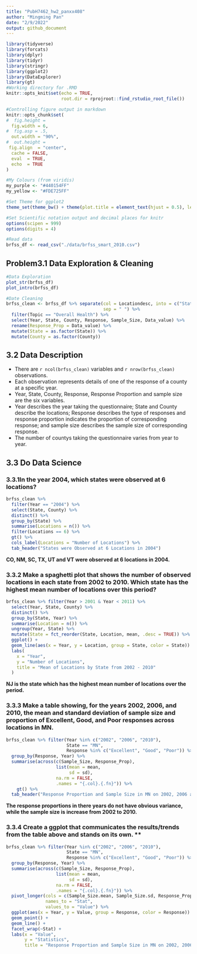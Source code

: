```yaml
---
title: "PubH7462_hw2_panxx408"
author: "Mingming Pan"
date: "2/9/2022"
output: github_document
---
```


```r
library(tidyverse)
library(forcats)
library(dplyr)
library(tidyr)
library(stringr)
library(ggplot2)
library(DataExplorer)
library(gt)
#Working directory for .RMD
knitr::opts_knit$set(echo = TRUE,
                     root.dir = rprojroot::find_rstudio_root_file())

#Controlling figure output in markdown
knitr::opts_chunk$set(
#  fig.height =   
  fig.width = 6,
#  fig.asp = .5,
  out.width = "90%",
#  out.height = 
 fig.align  = "center",
  cache = FALSE,
  eval  = TRUE,
  echo  = TRUE
)

#My Colours (from viridis)
my_purple <- "#440154FF"
my_yellow <- "#FDE725FF"

#Set Theme for ggplot2
theme_set(theme_bw() + theme(plot.title = element_text(hjust = 0.5), legend.position = "bottom"))

#Set Scientific notation output and decimal places for knitr
options(scipen = 999)
options(digits = 4)
```


```r
#Read data
brfss_df <- read_csv("./data/brfss_smart_2010.csv")
```
## Problem3.1 Data Exploration & Cleaning
```r
#Data Exploration
plot_str(brfss_df)
plot_intro(brfss_df)
```

```r
#Date Cleaning
brfss_clean <- brfss_df %>% separate(col = Locationdesc, into = c("State", "2", "County"),
                                     sep = " ") %>%
  filter(Topic == "Overall Health") %>%
  select(Year, State, County, Response, Sample_Size, Data_value) %>%
  rename(Response_Prop = Data_value) %>%
  mutate(State = as.factor(State)) %>%
  mutate(County = as.factor(County))
```


## 3.2 Data Description
+ There are `r ncol(brfss_clean)` variables and `r nrow(brfss_clean)` observations.
+ Each observation represents details of one of the response of a county at a specific year.
+ Year, State, County, Response, Response Proportion and sample size are the six variables.
+ Year describes the year taking the questionnaire; State and County describe the locations; Response describes the type of responses and response proportion indicates the proportion of corresponding response; and sample size describes the sample size of corresponding response. 
+ The number of countys taking the questionnaire varies from year to year. 
 
 
## 3.3 Do Data Science


### 3.3.1In the year 2004, which states were observed at 6 locations?
```r
brfss_clean %>%
  filter(Year == "2004") %>%
  select(State, County) %>%
  distinct() %>%
  group_by(State) %>%
  summarise(Locations = n()) %>%
  filter(Locations == 6) %>%
  gt() %>%
  cols_label(Locations = "Number of Locations") %>%
  tab_header("States were Observed at 6 Locations in 2004")
```
**CO, NM, SC, TX, UT and VT were observed at 6 locations in 2004.**


### 3.3.2 Make a spaghetti plot that shows the number of observed locations in each state from 2002 to 2010. Which state has the highest mean number of locations over this period?
```r
brfss_clean %>% filter(Year > 2001 & Year < 2011) %>%
  select(Year, State, County) %>%
  distinct() %>% 
  group_by(State, Year) %>%
  summarise(Location = n()) %>% 
  ungroup(Year, State) %>%
  mutate(State = fct_reorder(State, Location, mean, .desc = TRUE)) %>%
  ggplot() +
  geom_line(aes(x = Year, y = Location, group = State, color = State)) +
  labs(
    x = "Year",
    y = "Number of Locations",
    title = "Mean of Locations by State from 2002 - 2010"
  )
```

**NJ is the state which has the highest mean number of locations over the period.**


### 3.3.3 Make a table showing, for the years 2002, 2006, and 2010, the mean and standard deviation of sample size and proportion of Excellent, Good, and Poor responses across locations in MN.
```r
brfss_clean %>% filter(Year %in% c("2002", "2006", "2010"),
                       State == "MN",
                       Response %in% c("Excellent", "Good", "Poor")) %>%
  group_by(Response, Year) %>%
  summarise(across(c(Sample_Size, Response_Prop), 
                   list(mean = mean,
                        sd = sd),
                   na.rm = FALSE,
                   .names = "{.col}.{.fn}")) %>%
    gt() %>%
  tab_header("Response Proportion and Sample Size in MN on 2002, 2006 and 2010") 
```

**The response proportions in there years do not have obvious variance, while the sample size is increase from 2002 to 2010.**


### 3.3.4 Create a ggplot that communicates the results/trends from the table above and stands on its own. **
```r
brfss_clean %>% filter(Year %in% c("2002", "2006", "2010"),
                       State == "MN",
                       Response %in% c("Excellent", "Good", "Poor")) %>%
  group_by(Response, Year) %>%
  summarise(across(c(Sample_Size, Response_Prop), 
                   list(mean = mean,
                        sd = sd),
                   na.rm = FALSE,
                   .names = "{.col}.{.fn}")) %>%
  pivot_longer(cols = c(Sample_Size.mean, Sample_Size.sd, Response_Prop.mean, Response_Prop.sd),
               names_to = "Stat",
               values_to = "Value") %>%
  ggplot(aes(x = Year, y = Value, group = Response, color = Response)) +
  geom_point() +
  geom_line() +
  facet_wrap(~Stat) +
  labs(x = "Value",
       y = "Statistics",
       title = "Response Proportion and Sample Size in MN on 2002, 2006 and 2010")
```






